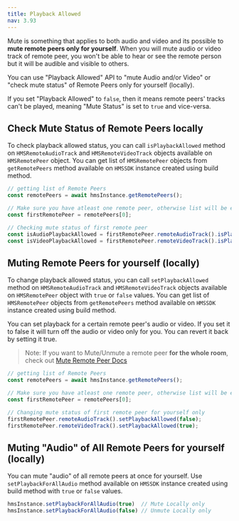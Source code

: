 ```yaml
---
title: Playback Allowed
nav: 3.93
---
```


Mute is something that applies to both audio and video and its possible to **mute remote peers only for yourself**. When you will mute audio or video track of remote peer, you won't be able to hear or see the remote person but it will be audible and visible to others.

You can use "Playback Allowed" API to "mute Audio and/or Video" or "check mute status" of Remote Peers only for yourself (locally).

If you set "Playback Allowed" to `false`, then it means remote peers' tracks can't be played, meaning "Mute Status" is set to `true` and vice-versa.


## Check Mute Status of Remote Peers locally

To check playback allowed status, you can call `isPlaybackAllowed` method on `HMSRemoteAudioTrack` and `HMSRemoteVideoTrack` objects available on `HMSRemotePeer` object. You can get list of `HMSRemotePeer` objects from `getRemotePeers` method available on `HMSSDK` instance created using build method.

```js
// getting list of Remote Peers
const remotePeers = await hmsInstance.getRemotePeers();

// Make sure you have atleast one remote peer, otherwise list will be empty, and firstRemotePeer will be `undefined`
const firstRemotePeer = remotePeers[0];

// Checking mute status of first remote peer
const isAudioPlaybackAllowed = firstRemotePeer.remoteAudioTrack().isPlaybackAllowed(); 
const isVideoPlaybackAllowed = firstRemotePeer.remoteVideoTrack().isPlaybackAllowed();
```


## Muting Remote Peers for yourself (locally)

To change playback allowed status, you can call `setPlaybackAllowed` method on `HMSRemoteAudioTrack` and `HMSRemoteVideoTrack` objects available on `HMSRemotePeer` object with `true` or `false` values. You can get list of `HMSRemotePeer` objects from `getRemotePeers` method available on `HMSSDK` instance created using build method.

You can set playback for a certain remote peer's audio or video. If you set it to false it will turn off the audio or video only for you. You can revert it back by setting it true.

> Note: If you want to Mute/Unmute a remote peer **for the whole room**, check out [Mute Remote Peer Docs](./change-track-state)

```js
// getting list of Remote Peers
const remotePeers = await hmsInstance.getRemotePeers();

// Make sure you have atleast one remote peer, otherwise list will be empty, and firstRemotePeer will be `undefined`
const firstRemotePeer = remotePeers[0];

// Changing mute status of first remote peer for yourself only
firstRemotePeer.remoteAudioTrack().setPlaybackAllowed(false);
firstRemotePeer.remoteVideoTrack().setPlaybackAllowed(true);
```


## Muting "Audio" of All Remote Peers for yourself (locally)

You can mute "audio" of all remote peers at once for yourself. Use `setPlaybackForAllAudio` method available on `HMSSDK` instance created using build method with `true` or `false` values.

```js
hmsInstance.setPlaybackForAllAudio(true)  // Mute Locally only
hmsInstance.setPlaybackForAllAudio(false) // Unmute Locally only
```
